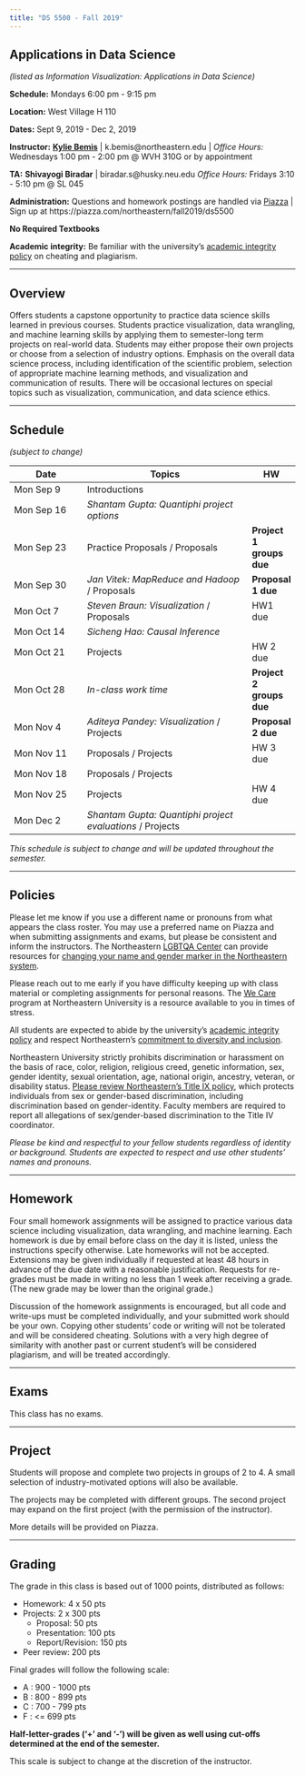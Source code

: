 ```yaml
---
title: "DS 5500 - Fall 2019"
---
```


## Applications in Data Science

*(listed as Information Visualization: Applications in Data Science)*

**Schedule:** Mondays 6:00 pm - 9:15 pm

**Location:** West Village H 110

**Dates:** Sept 9, 2019 - Dec 2, 2019

**Instructor:** [**Kylie Bemis**](http://www.ccis.northeastern.edu/people/kylie-ariel-bemis/) |
k.bemis@northeastern.edu | 
*Office Hours:* Wednesdays 1:00 pm - 2:00 pm @ WVH 310G or by appointment

**TA:** **Shivayogi Biradar** |
biradar.s@husky.neu.edu
*Office Hours:* Fridays 3:10 - 5:10 pm @ SL 045

**Administration:** Questions and homework postings are handled via [Piazza](https://piazza.com/northeastern/fall2019/ds5500/home) | Sign up at https://piazza.com/northeastern/fall2019/ds5500

**No Required Textbooks**

**Academic integrity:** Be familiar with the university's [academic integrity policy](http://www.northeastern.edu/osccr/academic-integrity-policy/) on cheating and plagiarism.

***

## Overview

Offers students a capstone opportunity to practice data science skills learned in previous courses. Students practice visualization, data wrangling, and machine learning skills by applying them to semester-long term projects on real-world data. Students may either propose their own projects or choose from a selection of industry options. Emphasis on the overall data science process, including identification of the scientific problem, selection of appropriate machine learning methods, and visualization and communication of results. There will be occasional lectures on special topics such as visualization, communication, and data science ethics.

***

## Schedule
*(subject to change)*

Date 		| Topics 					| HW
------------|---------------------------|-----
Mon Sep 9 | Introductions |  
Mon Sep 16 | *Shantam Gupta: Quantiphi project options* |  
Mon Sep 23 | Practice Proposals / Proposals | __Project 1 groups due__
Mon Sep 30 | *Jan Vitek: MapReduce and Hadoop* / Proposals | __Proposal 1 due__
Mon Oct 7 | *Steven Braun: Visualization* / Proposals | HW1 due
Mon Oct 14 | *Sicheng Hao: Causal Inference* | 
Mon Oct 21 | Projects | HW 2 due
Mon Oct 28 | *In-class work time* | __Project 2 groups due__
Mon Nov 4 | *Aditeya Pandey: Visualization* / Projects | __Proposal 2 due__
Mon Nov 11 | Proposals / Projects | HW 3 due
Mon Nov 18 | Proposals / Projects | 
Mon Nov 25 | Projects | HW 4 due
Mon Dec 2 | *Shantam Gupta: Quantiphi project evaluations* / Projects | 

*This schedule is subject to change and will be updated throughout the semester.*

***

## Policies

Please let me know if you use a different name or pronouns from what appears the class roster. You may use a preferred name on Piazza and when submitting assignments and exams, but please be consistent and inform the instructors. The Northeastern [LGBTQA Center](https://studentlife.northeastern.edu/lgbtqa/) can provide resources for [changing your name and gender marker in the Northeastern system](https://www.northeastern.edu/ouec/training-and-education/gender-identity-personal-pronouns-syllabus-guidance/).

Please reach out to me early if you have difficulty keeping up with class material or completing assignments for personal reasons. The [We Care](https://studentlife.northeastern.edu/we-care/) program at Northeastern University is a resource available to you in times of stress.

All students are expected to abide by the university's [academic integrity policy](http://www.northeastern.edu/osccr/academic-integrity-policy/) and respect Northeastern's [commitment to diversity and inclusion](https://www.northeastern.edu/academic-plan/strategic-themes/diversity-and-inclusion/).

Northeastern University strictly prohibits discrimination or harassment on the basis of race, color, religion, religious creed, genetic information, sex, gender identity, sexual orientation, age, national origin, ancestry, veteran, or disability status. [Please review Northeastern's Title IX policy](https://www.northeastern.edu/ouec/), which protects individuals from sex or gender-based discrimination, including discrimination based on gender-identity. Faculty members are required to report all allegations of sex/gender-based discrimination to the Title IV coordinator.

*Please be kind and respectful to your fellow students regardless of identity or background. Students are expected to respect and use other students' names and pronouns.*

***

## Homework

Four small homework assignments will be assigned to practice various data science including visualization, data wrangling, and machine learning. Each homework is due by email before class on the day it is listed, unless the instructions specify otherwise. Late homeworks will not be accepted. Extensions may be given individually if requested at least 48 hours in advance of the due date with a reasonable justification. Requests for re-grades must be made in writing no less than 1 week after receiving a grade. (The new grade may be lower than the original grade.)

Discussion of the homework assignments is encouraged, but all code and write-ups must be completed individually, and your submitted work should be your own. Copying other students' code or writing will not be tolerated and will be considered cheating. Solutions with a very high degree of similarity with another past or current student's will be considered plagiarism, and will be treated accordingly.

***

## Exams

This class has no exams.

***

## Project

Students will propose and complete two projects in groups of 2 to 4. A small selection of industry-motivated options will also be available.

The projects may be completed with different groups. The second project may expand on the first project (with the permission of the instructor).

More details will be provided on Piazza.

***

## Grading

The grade in this class is based out of 1000 points, distributed as follows:

- Homework: 4 x 50 pts
- Projects: 2 x 300 pts
	- Proposal: 50 pts
	- Presentation: 100 pts
	- Report/Revision: 150 pts
- Peer review: 200 pts

Final grades will follow the following scale:

- A : 900 - 1000 pts
- B : 800 - 899 pts
- C : 700 - 799 pts
- F : <= 699 pts

**Half-letter-grades ('+' and '-') will be given as well using cut-offs determined at the end of the semester.**

This scale is subject to change at the discretion of the instructor.

